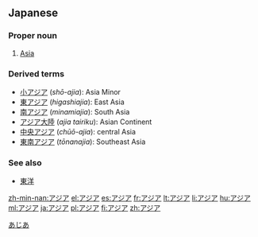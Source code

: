 == Japanese ==
===Proper noun===
{{ja-pos|ka|proper|hira=あじあ|rom=ajia}}
# [[Asia]]


===Derived terms===
*[[小アジア]] (''shō-ajia''): Asia Minor
*[[東アジア]] (''higashiajia''): East Asia
*[[南アジア]] (''minamiajia''): South Asia
*[[アジア大陸]] (''ajia tairiku''): Asian Continent
*[[中央アジア]] (''chūō-ajia''): central Asia
*[[東南アジア]] (''tōnanajia''): Southeast Asia
===See also===
*[[東洋]]

[[Category:ja:Continents|あじあ]]

[[zh-min-nan:アジア]]
[[el:アジア]]
[[es:アジア]]
[[fr:アジア]]
[[lt:アジア]]
[[li:アジア]]
[[hu:アジア]]
[[ml:アジア]]
[[ja:アジア]]
[[pl:アジア]]
[[fi:アジア]]
[[zh:アジア]]
